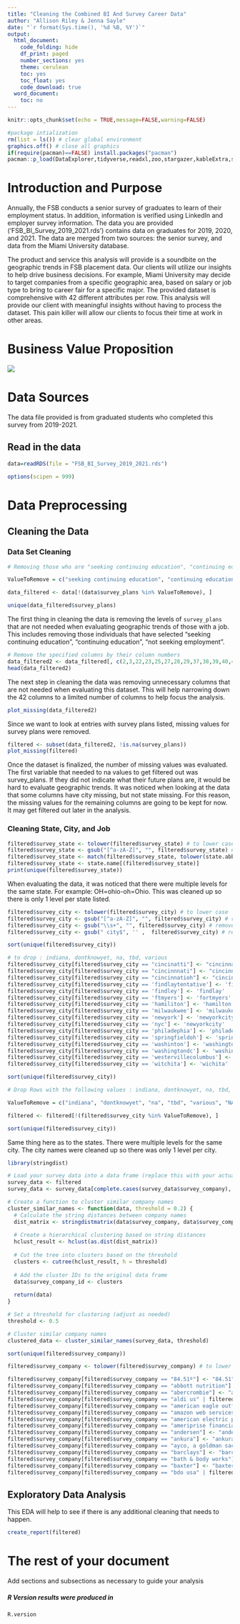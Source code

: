 ```yaml
---
title: "Cleaning the Combined BI And Survey Career Data"
author: "Allison Riley & Jenna Sayle"
date: "`r format(Sys.time(), '%d %B, %Y')`"
output:
  html_document:
    code_folding: hide
    df_print: paged
    number_sections: yes
    theme: cerulean
    toc: yes
    toc_float: yes
    code_download: true
  word_document:
    toc: no
---
```


```r
knitr::opts_chunk$set(echo = TRUE,message=FALSE,warning=FALSE)

#package intialization
rm(list = ls()) # clear global environment
graphics.off() # close all graphics
if(require(pacman)==FALSE) install.packages("pacman")
pacman::p_load(DataExplorer,tidyverse,readxl,zoo,stargazer,kableExtra,skimr,plotly,ggpubr,vtable,tm, gplots, ggplot)
```

# Introduction and Purpose

Annually, the FSB conducts a senior survey of graduates to learn of their employment status. In addition, information is verified using LinkedIn and employer survey information. The data you are provided ('FSB_BI_Survey_2019_2021.rds') contains data on graduates for 2019, 2020, and 2021. The data are merged from two sources: the senior survey, and data from the Miami University database.

The product and service this analysis will provide is a soundbite on the geographic trends in FSB placement data. Our clients will utilize our insights to help drive business decisions. For example, Miami University may decide to target companies from a specific geographic area, based on salary or job type to bring to career fair for a specific major. The provided dataset is comprehensive with 42 different attributes per row. This analysis will provide our client with meaningful insights without having to process the dataset. This pain killer will allow our clients to focus their time at work in other areas.

# Business Value Proposition

![](BVP v2.png)

# Data Sources

The data file provided is from graduated students who completed this survey from 2019-2021.

## Read in the data

```r
data=readRDS(file = "FSB_BI_Survey_2019_2021.rds")

options(scipen = 999)
```

# Data Preprocessing

## Cleaning the Data

### Data Set Cleaning
```r
# Removing those who are "seeking continuing education", "continuing education", "not seeking employment"

ValueToRemove = c("seeking continuing education", "continuing education", "not seeking employment")

data_filtered <- data[!(data$survey_plans %in% ValueToRemove), ]

unique(data_filtered$survey_plans)
```

The first thing in cleaning the data is removing the levels of `survey_plans` that are not needed when evaluating geographic trends of those with a job.  This includes removing those individuals that have selected "seeking continuing education", "continuing education", "not seeking employment". 


```r
# Remove the specified columns by their column numbers
data_filtered2 <- data_filtered[, c(2,3,22,23,25,27,28,29,37,38,39,40,41,42)]
head(data_filtered2)
```

The next step in cleaning the data was removing unnecessary columns that are not needed when evaluating this dataset.  This will help narrowing down the 42 columns to a limited number of columns to help focus the analysis.

```r
plot_missing(data_filtered2)
```

Since we want to look at entries with survey plans listed, missing values for survey plans were removed. 

```r
filtered <- subset(data_filtered2, !is.na(survey_plans))
plot_missing(filtered)
```

Once the dataset is finalized, the number of missing values was evaluated.  The first variable that needed to na values to get filtered out was survey_plans.  If they did not indicate what their future plans are, it would be hard to evaluate geographic trends.  It was noticed when looking at the data that some columns have city missing, but not state missing.  For this reason, the missing values for the remaining columns are going to be kept for now.  It may get filtered out later in the analysis.

### Cleaning State, City, and Job

```r
filtered$survey_state <- tolower(filtered$survey_state) # to lower case
filtered$survey_state <- gsub("[^a-zA-Z]", "", filtered$survey_state) # remove abbreviations
filtered$survey_state <- match(filtered$survey_state, tolower(state.abb)) # convert to numerical representations
filtered$survey_state <- state.name[(filtered$survey_state)]
print(unique(filtered$survey_state))
```

When evaluating the data, it was noticed that there were multiple levels for the same state.  For example: OH=ohio-oh=Ohio.  This was cleaned up so there is only 1 level per state listed. 

```r
filtered$survey_city <- tolower(filtered$survey_city) # to lower case
filtered$survey_city <- gsub("[^a-zA-Z]", "", filtered$survey_city) # remove abbreviations
filtered$survey_city <- gsub("\\s+", "", filtered$survey_city) # remove extra spaces
filtered$survey_city <- gsub(" city$", '' ,  filtered$survey_city) # remove string city on the end 

sort(unique(filtered$survey_city))
```


```r
# to drop : indiana, dontknowyet, na, tbd, various
filtered$survey_city[filtered$survey_city == "cincinatti"] <- "cincinnati"
filtered$survey_city[filtered$survey_city == "cincinnnati"] <- "cincinnati"
filtered$survey_city[filtered$survey_city == "cincinnatioh"] <- "cincinnati"
filtered$survey_city[filtered$survey_city == 'findlaytentative'] <- 'findlay'
filtered$survey_city[filtered$survey_city == 'findley'] <- 'findlay'
filtered$survey_city[filtered$survey_city == 'ftmyers'] <- 'fortmyers'
filtered$survey_city[filtered$survey_city == 'hamiliton'] <- 'hamilton'
filtered$survey_city[filtered$survey_city == 'milwaukwee'] <- 'milwaukee'
filtered$survey_city[filtered$survey_city == 'newyork'] <- 'newyorkcity'
filtered$survey_city[filtered$survey_city == 'nyc'] <- 'newyorkcity'
filtered$survey_city[filtered$survey_city == 'philadephia'] <- 'philadelphia'
filtered$survey_city[filtered$survey_city == 'springfieldoh'] <- 'springfield'
filtered$survey_city[filtered$survey_city == 'washinton'] <- 'washington'
filtered$survey_city[filtered$survey_city == 'washingtondc'] <- 'washington'
filtered$survey_city[filtered$survey_city == 'westervillecolumbus'] <- 'westerville'
filtered$survey_city[filtered$survey_city == 'witchita'] <- 'wichita'

sort(unique(filtered$survey_city))
```

```r
# Drop Rows with the following values : indiana, dontknowyet, na, tbd, various

ValueToRemove = c("indiana", "dontknowyet", "na", "tbd", "various", "NA")

filtered <- filtered[!(filtered$survey_city %in% ValueToRemove), ]

sort(unique(filtered$survey_city))
```
Same thing here as to the states. There were multiple levels for the same city.  The city names were cleaned up so there was only 1 level per city. 


```r
library(stringdist)

# Load your survey data into a data frame (replace this with your actual data)
survey_data <- filtered
survey_data <- survey_data[complete.cases(survey_data$survey_company), ]

# Create a function to cluster similar company names
cluster_similar_names <- function(data, threshold = 0.2) {
  # Calculate the string distances between company names
  dist_matrix <- stringdistmatrix(data$survey_company, data$survey_company, method = "jw")
 
  # Create a hierarchical clustering based on string distances
  hclust_result <- hclust(as.dist(dist_matrix))
 
  # Cut the tree into clusters based on the threshold
  clusters <- cutree(hclust_result, h = threshold)
 
  # Add the cluster IDs to the original data frame
  data$survey_company_id <- clusters
 
  return(data)
}

# Set a threshold for clustering (adjust as needed)
threshold <- 0.5

# Cluster similar company names
clustered_data <- cluster_similar_names(survey_data, threshold)

sort(unique(filtered$survey_company))
```


```r
filtered$survey_company <- tolower(filtered$survey_company) # to lower case
```


```r
filtered$survey_company[filtered$survey_company == "84.51º"] <- "84.51"
filtered$survey_company[filtered$survey_company == "abbott nutrition"] <- "abbott"
filtered$survey_company[filtered$survey_company == "abercrombie"] <- "abercrombie & fitch"
filtered$survey_company[filtered$survey_company == "aldi us" | filtered$survey_company == "aldi usa"] <- "aldi"
filtered$survey_company[filtered$survey_company == "american eagle outfitters" | filtered$survey_company == "american eagle outfitters, Inc."] <- "american eagle"
filtered$survey_company[filtered$survey_company == "amazon web services"] <- "amazon"
filtered$survey_company[filtered$survey_company == "american electric power (aep)"] <- "american electric power"
filtered$survey_company[filtered$survey_company == "ameriprise financial - redstone wealth advisors"] <- "ameriprise financial services"
filtered$survey_company[filtered$survey_company == "andersen"] <- "andersen tax"
filtered$survey_company[filtered$survey_company == "ankura"] <- "ankura consulting"
filtered$survey_company[filtered$survey_company == "ayco, a goldman sachs company"] <- "ayco"
filtered$survey_company[filtered$survey_company == "barclays"] <- "barclays investment bank"
filtered$survey_company[filtered$survey_company == "bath & body works"] <- "bath and body works"
filtered$survey_company[filtered$survey_company == "baxter"] <- "baxter international"
filtered$survey_company[filtered$survey_company == "bdo usa" | filtered$survey_company == "bdo usa llp"] <- "bdo"
```


## Exploratory Data Analysis

This EDA will help to see if there is any additional cleaning that needs to happen. 

```r
create_report(filtered)
```


# The rest of your document

Add sections and subsections as necessary to guide your analysis



##### R Version results were produced in
```r
R.version
```

